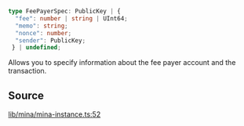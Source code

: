 ```ts
type FeePayerSpec: PublicKey | {
  "fee": number | string | UInt64;
  "memo": string;
  "nonce": number;
  "sender": PublicKey;
 } | undefined;
```

Allows you to specify information about the fee payer account and the transaction.

## Source

[lib/mina/mina-instance.ts:52](https://github.com/o1-labs/o1js/blob/1ed4125b454628ef1e3e4d32dd416718a59702b8/src/lib/mina/mina-instance.ts#L52)
